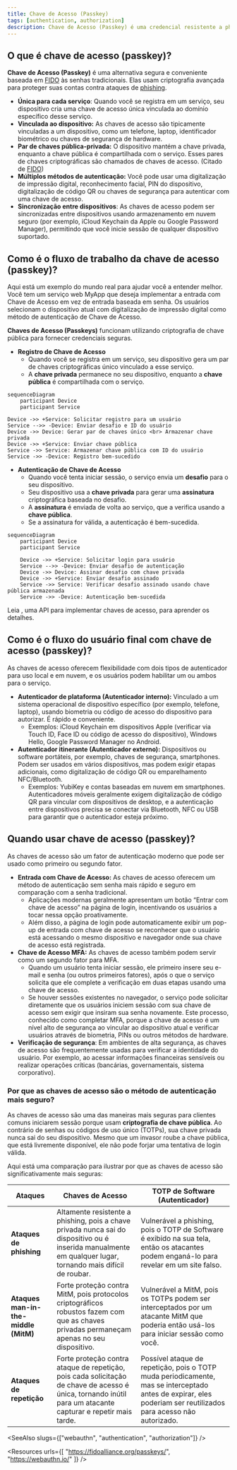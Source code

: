 ```yaml
---
title: Chave de Acesso (Passkey)
tags: [authentication, authorization]
description: Chave de Acesso (Passkey) é uma credencial resistente a phishing e conveniente que substitui senhas, podendo ser usada para iniciar sessão e autenticação multifator.
---
```


## O que é chave de acesso (passkey)?

**Chave de Acesso (Passkey)** é uma alternativa segura e conveniente baseada em [FIDO](https://fidoalliance.org/) às senhas tradicionais. Elas usam criptografia avançada para proteger suas contas contra ataques de [phishing](https://en.wikipedia.org/wiki/Phishing).

- **Única para cada serviço**: Quando você se registra em um serviço, seu dispositivo cria uma chave de acesso única vinculada ao domínio específico desse serviço.
- **Vinculada ao dispositivo:** As chaves de acesso são tipicamente vinculadas a um dispositivo, como um telefone, laptop, identificador biométrico ou chaves de segurança de hardware.
- **Par de chaves pública-privada:** O dispositivo mantém a chave privada, enquanto a chave pública é compartilhada com o serviço. Esses pares de chaves criptográficas são chamados de chaves de acesso. (Citado de [FIDO](https://fidoalliance.org/how-fido-works/))
- **Múltiplos métodos de autenticação:** Você pode usar uma digitalização de impressão digital, reconhecimento facial, PIN do dispositivo, digitalização de código QR ou chaves de segurança para autenticar com uma chave de acesso.
- **Sincronização entre dispositivos**: As chaves de acesso podem ser sincronizadas entre dispositivos usando armazenamento em nuvem seguro (por exemplo, iCloud Keychain da Apple ou Google Password Manager), permitindo que você inicie sessão de qualquer dispositivo suportado.

## Como é o fluxo de trabalho da chave de acesso (passkey)?

Aqui está um exemplo do mundo real para ajudar você a entender melhor. Você tem um serviço web MyApp que deseja implementar a entrada com Chave de Acesso em vez de entrada baseada em senha. Os usuários selecionam o dispositivo atual com digitalização de impressão digital como método de autenticação de Chave de Acesso.

**Chaves de Acesso (Passkeys)** funcionam utilizando criptografia de chave pública para fornecer credenciais seguras.

- **Registro de Chave de Acesso**
    - Quando você se registra em um serviço, seu dispositivo gera um par de chaves criptográficas único vinculado a esse serviço.
    - A **chave privada** permanece no seu dispositivo, enquanto a **chave pública** é compartilhada com o serviço.

```mermaid
sequenceDiagram
	participant Device
	participant Service
	
Device ->> +Service: Solicitar registro para um usuário
Service -->> -Device: Enviar desafio e ID do usuário
Device ->> Device: Gerar par de chaves único <br> Armazenar chave privada
Device ->> +Service: Enviar chave pública
Service ->> Service: Armazenar chave pública com ID do usuário
Service ->> -Device: Registro bem-sucedido
```

- **Autenticação de Chave de Acesso**
    - Quando você tenta iniciar sessão, o serviço envia um **desafio** para o seu dispositivo.
    - Seu dispositivo usa a **chave privada** para gerar uma **assinatura** criptográfica baseada no desafio.
    - A **assinatura** é enviada de volta ao serviço, que a verifica usando a **chave pública**.
    - Se a assinatura for válida, a autenticação é bem-sucedida.

```mermaid
sequenceDiagram
    participant Device
    participant Service
    
    Device ->> +Service: Solicitar login para usuário
    Service -->> -Device: Enviar desafio de autenticação
    Device ->> Device: Assinar desafio com chave privada
    Device ->> +Service: Enviar desafio assinado
    Service ->> Service: Verificar desafio assinado usando chave pública armazenada
    Service ->> -Device: Autenticação bem-sucedida
```

Leia <Ref slug="webauthn" />, uma API para implementar chaves de acesso, para aprender os detalhes.

## Como é o fluxo do usuário final com chave de acesso (passkey)?

As chaves de acesso oferecem flexibilidade com dois tipos de autenticador para uso local e em nuvem, e os usuários podem habilitar um ou ambos para o serviço.

- **Autenticador de plataforma (Autenticador interno):** Vinculado a um sistema operacional de dispositivo específico (por exemplo, telefone, laptop), usando biometria ou código de acesso do dispositivo para autorizar. É rápido e conveniente.
    - Exemplos: iCloud Keychain em dispositivos Apple (verificar via Touch ID, Face ID ou código de acesso do dispositivo), Windows Hello, Google Password Manager no Android.
- **Autenticador itinerante (Autenticador externo):** Dispositivos ou software portáteis, por exemplo, chaves de segurança, smartphones. Podem ser usados em vários dispositivos, mas podem exigir etapas adicionais, como digitalização de código QR ou emparelhamento NFC/Bluetooth.
    - Exemplos: YubiKey e contas baseadas em nuvem em smartphones. Autenticadores móveis geralmente exigem digitalização de código QR para vincular com dispositivos de desktop, e a autenticação entre dispositivos precisa se conectar via Bluetooth, NFC ou USB para garantir que o autenticador esteja próximo.

## Quando usar chave de acesso (passkey)?

As chaves de acesso são um fator de autenticação moderno que pode ser usado como primeiro ou segundo fator.

- **Entrada com Chave de Acesso:** As chaves de acesso oferecem um método de autenticação sem senha mais rápido e seguro em comparação com a senha tradicional.
    - Aplicações modernas geralmente apresentam um botão “Entrar com chave de acesso” na página de login, incentivando os usuários a tocar nessa opção proativamente.
    - Além disso, a página de login pode automaticamente exibir um pop-up de entrada com chave de acesso se reconhecer que o usuário está acessando o mesmo dispositivo e navegador onde sua chave de acesso está registrada.
- **Chave de Acesso MFA:** As chaves de acesso também podem servir como um segundo fator para MFA.
    - Quando um usuário tenta iniciar sessão, ele primeiro insere seu e-mail e senha (ou outros primeiros fatores), após o que o serviço solicita que ele complete a verificação em duas etapas usando uma chave de acesso.
    - Se houver sessões existentes no navegador, o serviço pode solicitar diretamente que os usuários iniciem sessão com sua chave de acesso sem exigir que insiram sua senha novamente. Este processo, conhecido como completar MFA, porque a chave de acesso é um nível alto de segurança ao vincular ao dispositivo atual e verificar usuários através de biometria, PINs ou outros métodos de hardware.
- **Verificação de segurança**: Em ambientes de alta segurança, as chaves de acesso são frequentemente usadas para verificar a identidade do usuário. Por exemplo, ao acessar informações financeiras sensíveis ou realizar operações críticas (bancárias, governamentais, sistema corporativo).

### Por que as chaves de acesso são o método de autenticação mais seguro?

As chaves de acesso são uma das maneiras mais seguras para clientes comuns iniciarem sessão porque usam **criptografia de chave pública**. Ao contrário de senhas ou códigos de uso único (TOTPs), sua chave privada nunca sai do seu dispositivo. Mesmo que um invasor roube a chave pública, que está livremente disponível, ele não pode forjar uma tentativa de login válida.

Aqui está uma comparação para ilustrar por que as chaves de acesso são significativamente mais seguras:

| Ataques | Chaves de Acesso | TOTP de Software (Autenticador) |
| --- | --- | --- |
| **Ataques de phishing** | Altamente resistente a phishing, pois a chave privada nunca sai do dispositivo ou é inserida manualmente em qualquer lugar, tornando mais difícil de roubar. | Vulnerável a phishing, pois o TOTP de Software é exibido na sua tela, então os atacantes podem enganá-lo para revelar em um site falso. |
| **Ataques man-in-the-middle (MitM)** | Forte proteção contra MitM, pois protocolos criptográficos robustos fazem com que as chaves privadas permaneçam apenas no seu dispositivo. | Vulnerável a MitM, pois os TOTPs podem ser interceptados por um atacante MitM que poderia então usá-los para iniciar sessão como você. |
| **Ataques de repetição** | Forte proteção contra ataque de repetição, pois cada solicitação de chave de acesso é única, tornando inútil para um atacante capturar e repetir mais tarde. | Possível ataque de repetição, pois o TOTP muda periodicamente, mas se interceptado antes de expirar, eles poderiam ser reutilizados para acesso não autorizado. |

<SeeAlso slugs={["webauthn", "authentication", "authorization"]} />

<Resources
  urls={[
    "https://fidoalliance.org/passkeys/",
    "https://webauthn.io/"
  ]}
/>
